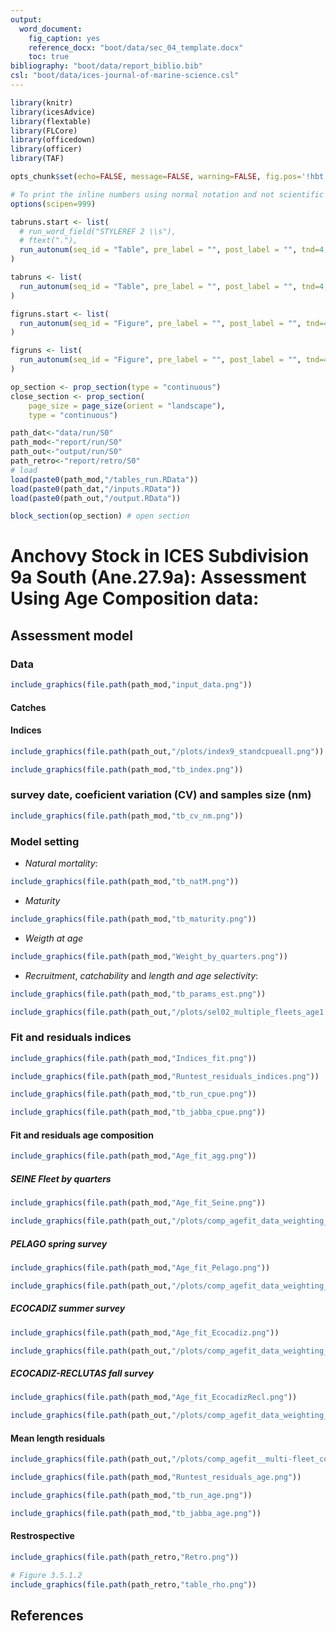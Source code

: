 ```yaml
---
output:
  word_document:
    fig_caption: yes
    reference_docx: "boot/data/sec_04_template.docx"
    toc: true
bibliography: "boot/data/report_biblio.bib"
csl: "boot/data/ices-journal-of-marine-science.csl"
---
```




```r
library(knitr)
library(icesAdvice)
library(flextable)
library(FLCore)
library(officedown)
library(officer)
library(TAF)

```


```r
opts_chunk$set(echo=FALSE, message=FALSE, warning=FALSE, fig.pos='!hbt')

# To print the inline numbers using normal notation and not scientific notation.
options(scipen=999)

```


```r
tabruns.start <- list(
  # run_word_field("STYLEREF 2 \\s"), 
  # ftext("."),
  run_autonum(seq_id = "Table", pre_label = "", post_label = "", tnd=4, tns=".", start=1)
)

tabruns <- list(
  run_autonum(seq_id = "Table", pre_label = "", post_label = "", tnd=4, tns=".")
)

figruns.start <- list(
  run_autonum(seq_id = "Figure", pre_label = "", post_label = "", tnd=4, tns=".", start=1)
)

figruns <- list(
  run_autonum(seq_id = "Figure", pre_label = "", post_label = "", tnd=4, tns=".")
)

```

```r
op_section <- prop_section(type = "continuous")
close_section <- prop_section(
    page_size = page_size(orient = "landscape"), 
    type = "continuous")

```


```r
path_dat<-"data/run/S0"
path_mod<-"report/run/S0"
path_out<-"output/run/S0"
path_retro<-"report/retro/S0"
# load
load(paste0(path_mod,"/tables_run.RData"))
load(paste0(path_dat,"/inputs.RData"))
load(paste0(path_out,"/output.RData"))
```

```r
block_section(op_section) # open section
```


# Anchovy Stock in ICES Subdivision 9a South (Ane.27.9a): Assessment Using Age Composition data: 


## Assessment model

### Data


```r
include_graphics(file.path(path_mod,"input_data.png"))
```

#### Catches

\newpage
#### Indices

```r
include_graphics(file.path(path_out,"/plots/index9_standcpueall.png"))
```


```r
include_graphics(file.path(path_mod,"tb_index.png"))
```

\newpage
### survey date, coeficient variation (CV) and samples size (nm)


```r
include_graphics(file.path(path_mod,"tb_cv_nm.png"))
```


\newpage
### Model setting

- *Natural mortality*:


```r
include_graphics(file.path(path_mod,"tb_natM.png"))
```

- *Maturity* 


```r
include_graphics(file.path(path_mod,"tb_maturity.png"))
```

\newpage

- *Weigth at age*

```r
include_graphics(file.path(path_mod,"Weight_by_quarters.png"))
```


\newpage
- *Recruitment*, *catchability* and *length and age selectivity*:

```r
include_graphics(file.path(path_mod,"tb_params_est.png"))
```

```r
include_graphics(file.path(path_out,"/plots/sel02_multiple_fleets_age1.png"))
```


\newpage

### Fit and residuals indices

```r
include_graphics(file.path(path_mod,"Indices_fit.png"))
```


```r
include_graphics(file.path(path_mod,"Runtest_residuals_indices.png"))
```



```r
include_graphics(file.path(path_mod,"tb_run_cpue.png"))
```


```r
include_graphics(file.path(path_mod,"tb_jabba_cpue.png"))
```


\newpage
#### Fit and residuals age composition 


```r
include_graphics(file.path(path_mod,"Age_fit_agg.png"))
```



##### *SEINE* Fleet by quarters


```r
include_graphics(file.path(path_mod,"Age_fit_Seine.png"))
```


```r
include_graphics(file.path(path_out,"/plots/comp_agefit_data_weighting_TA1.8_SEINE.png"))
```


##### *PELAGO* spring survey

```r
include_graphics(file.path(path_mod,"Age_fit_Pelago.png"))
```


```r
include_graphics(file.path(path_out,"/plots/comp_agefit_data_weighting_TA1.8_PELAGO.png"))
```


##### *ECOCADIZ* summer survey

```r
include_graphics(file.path(path_mod,"Age_fit_Ecocadiz.png"))
```


```r
include_graphics(file.path(path_out,"/plots/comp_agefit_data_weighting_TA1.8_ECOCADIZ.png"))
```


##### *ECOCADIZ-RECLUTAS* fall survey

```r
include_graphics(file.path(path_mod,"Age_fit_EcocadizRecl.png"))
```


```r
include_graphics(file.path(path_out,"/plots/comp_agefit_data_weighting_TA1.8_ECORECLUTAS.png"))
```

\newpage
#### Mean length residuals


```r
include_graphics(file.path(path_out,"/plots/comp_agefit__multi-fleet_comparison.png"))
```


```r
include_graphics(file.path(path_mod,"Runtest_residuals_age.png"))
```


\newpage

```r
include_graphics(file.path(path_mod,"tb_run_age.png"))
```


```r
include_graphics(file.path(path_mod,"tb_jabba_age.png"))
```

\newpage

#### Restrospective


```r
include_graphics(file.path(path_retro,"Retro.png"))
```


```r
# Figure 3.5.1.2
include_graphics(file.path(path_retro,"table_rho.png"))
```



\newpage



## References
